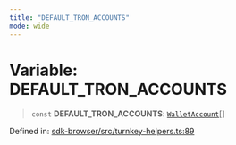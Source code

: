 ```yaml
---
title: "DEFAULT_TRON_ACCOUNTS"
mode: wide
---
```

  
# Variable: DEFAULT\_TRON\_ACCOUNTS

> `const` **DEFAULT\_TRON\_ACCOUNTS**: [`WalletAccount`](../WalletAccount/readme)[]

Defined in: [sdk-browser/src/turnkey-helpers.ts:89](https://github.com/tkhq/sdk/blob/ee72856c3f450731d7501ab05001215768b71500/packages/sdk-browser/src/turnkey-helpers.ts#L89)
